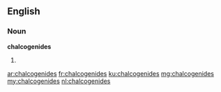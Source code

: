 ==English==

===Noun===
'''chalcogenides'''

# {{plural of|chalcogenide}}

[[ar:chalcogenides]]
[[fr:chalcogenides]]
[[ku:chalcogenides]]
[[mg:chalcogenides]]
[[my:chalcogenides]]
[[nl:chalcogenides]]